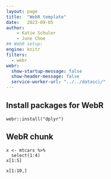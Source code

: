 ```yaml
---
layout: page
title:  "WebR template"
date:   2023-09-05
author: 
    - Katie Schuler
    - June Choe
## WebR setup:
engine: knitr
filters:
  - webr
webr:
  show-startup-message: false
  show-header-message: false
  service-worker-url: "../../datasci/"
---
```


## Install packages for WebR

```webr-r
webr::install("dplyr")
```

## WebR chunk

```webr-r
x <- mtcars %>%
  select(1:4)
x[1:5]
```

```webr
x[1:10,]
```

